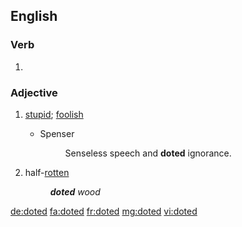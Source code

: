 ==English==

===Verb===
{{head|en|verb form}}

# {{en-past of|dote}}

===Adjective===
{{en-adj}}

# {{context|obsolete|lang=en}} [[stupid]]; [[foolish]]
#* Spenser
#*: Senseless speech and '''doted''' ignorance.
# {{context|US|obsolete|lang=en}} half-[[rotten]]
#: '''''doted''' wood''

{{Webster 1913}}

[[de:doted]]
[[fa:doted]]
[[fr:doted]]
[[mg:doted]]
[[vi:doted]]